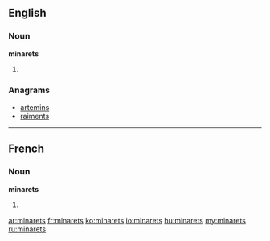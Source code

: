 ==English==

===Noun===
'''minarets'''

# {{plural of|[[minaret]]}}

===Anagrams===
* [[artemins#English|artemins]]
* [[raiments#English|raiments]]

----

==French==

===Noun===
'''minarets''' {{m}}

# {{plural of|[[minaret]]|lang=fr}}

[[ar:minarets]]
[[fr:minarets]]
[[ko:minarets]]
[[io:minarets]]
[[hu:minarets]]
[[my:minarets]]
[[ru:minarets]]